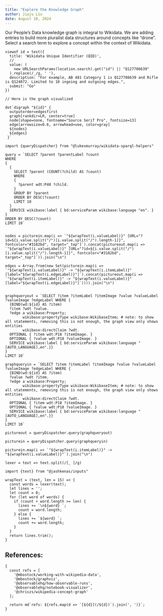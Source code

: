 ```yaml
---
title: "Explore the Knowledge Graph"
author: Jiaju Liu
date: August 10, 2024
---
```


Our People's Data knowledge graph is integral to Wikidata. We are adding entries to build more pluralist data structures around concepts like "drone". Select a search term to explore a concept within the context of Wikidata.


```ojs
viewof id = text({
  title: 'Wikidata Unique Identifier (QID)',
  //
  value: (
    new URLSearchParams(location.search).get("id") || "Q127786639"
  ).replace(/_/g, ' '),
  description: "For example, AB 481 Category 1 is Q127786639 and Rifle is Q124072. Limited to 10 ingoing and outgoing edges.",
  submit: "Go"
})

```

```ojs

// Here is the graph visualized

dot`digraph "${id}" {
  outputorder=edgesfirst
  graph[rankdir=LR, center=true]
  node[shape=none, fontname="Source Serif Pro", fontsize=13]
  edge[arrowsize=0.6, arrowhead=vee, color=gray]
  ${nodes}
  ${edges}
 }`

```

```ojs
import {queryDispatcher} from "@lukesmurray/wikidata-sparql-helpers"

query = `SELECT ?parent ?parentLabel ?count
WHERE
{
  {
    SELECT ?parent (COUNT(?child) AS ?count)
    WHERE
    {
      ?parent wdt:P40 ?child.
    }
    GROUP BY ?parent
    ORDER BY DESC(?count)
    LIMIT 10
  }
  SERVICE wikibase:label { bd:serviceParam wikibase:language "en". }
}
ORDER BY DESC(?count)
LIMIT 10`


nodes = picturein.map(i => `"${wrapText(i.valueLabel)}" [URL="?id=${i.value.split("/")[i.value.split("/").length-1]}", fontcolor="#3182bd", target="_top"]`).concat(pictureout.map(i => `"${wrapText(i.valueLabel)}" [URL="?id=${i.value.split("/")[i.value.split("/").length-1]}", fontcolor="#3182bd", target="_top"]`)).join("\n")

edges = Array.from(new Set(picturein.map(i => `"${wrapText(i.valueLabel)}" -> "${wrapText(i.itemLabel)}" [label="${wrapText(i.edgeLabel)}"]`).concat(pictureout.map(i => `"${wrapText(i.itemLabel)}" -> "${wrapText(i.valueLabel)}" [label="${wrapText(i.edgeLabel)}"]`)))).join("\n")


graphqueryout = `SELECT ?item ?itemLabel ?itemImage ?value ?valueLabel ?valueImage ?edgeLabel WHERE {
  {BIND(wd:${id} AS ?item)
  ?item ?wdt ?value.
  ?edge a wikibase:Property;
        wikibase:propertyType wikibase:WikibaseItem; # note: to show all statements, removing this is not enough, the graph view only shows entities
        wikibase:directClaim ?wdt.
  OPTIONAL { ?item wdt:P18 ?itemImage. }
  OPTIONAL { ?value wdt:P18 ?valueImage. }
  SERVICE wikibase:label { bd:serviceParam wikibase:language "[AUTO_LANGUAGE],en".}}
}
LIMIT 10`

graphqueryin = `SELECT ?item ?itemLabel ?itemImage ?value ?valueLabel ?valueImage ?edgeLabel WHERE {
  {BIND(wd:${id} AS ?item)
  ?value ?wdt ?item.
  ?edge a wikibase:Property;
        wikibase:propertyType wikibase:WikibaseItem; # note: to show all statements, removing this is not enough, the graph view only shows entities
        wikibase:directClaim ?wdt.
  OPTIONAL { ?item wdt:P18 ?itemImage. }
  OPTIONAL { ?value wdt:P18 ?valueImage. }
  SERVICE wikibase:label { bd:serviceParam wikibase:language "[AUTO_LANGUAGE],en".}}
}
LIMIT 10`

pictureout = queryDispatcher.query(graphqueryout)

picturein = queryDispatcher.query(graphqueryin)

picturein.map(i => `"${wrapText(i.itemLabel)}" -> "${wrapText(i.valueLabel)}"`).join("\n")

```

```ojs
lexer = text => text.split(/[_ ]/g)
```

```ojs
import {text} from "@jashkenas/inputs"
```

```ojs
wrapText = (text, len = 15) => {
  const words = lexer(text);
  let lines = '';
  let count = 0;
  for (let word of words) {
    if (count + word.length >= len) {
      lines += `\n${word} `;
      count = word.length;
    } else {
      lines += `${word} `;
      count += word.length;
    }
  }
  return lines.trim();
}

```

## References:
```ojs
{
  const refs = [
    '@mbostock/working-with-wikipedia-data',
    '@mbostock/graphviz',
    '@observablehq/how-observable-runs',
    '@observablehq/notebook-visualizer',
    '@chriszs/wikipedia-concept-graph'
  ];

  return md`refs: ${refs.map(d => `[${d}](/${d})`).join(', ')}`;
}

```
